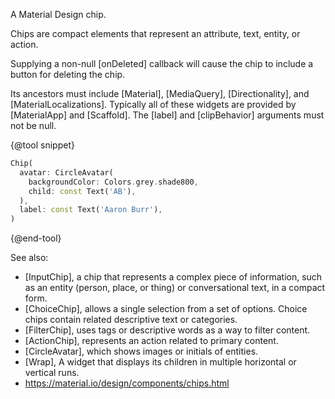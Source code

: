 A Material Design chip.

Chips are compact elements that represent an attribute, text, entity, or
action.

Supplying a non-null [onDeleted] callback will cause the chip to include a
button for deleting the chip.

Its ancestors must include [Material], [MediaQuery], [Directionality], and
[MaterialLocalizations]. Typically all of these widgets are provided by
[MaterialApp] and [Scaffold]. The [label] and [clipBehavior] arguments must
not be null.

{@tool snippet}

```dart
Chip(
  avatar: CircleAvatar(
    backgroundColor: Colors.grey.shade800,
    child: const Text('AB'),
  ),
  label: const Text('Aaron Burr'),
)
```
{@end-tool}

See also:

 * [InputChip], a chip that represents a complex piece of information, such
   as an entity (person, place, or thing) or conversational text, in a
   compact form.
 * [ChoiceChip], allows a single selection from a set of options. Choice
   chips contain related descriptive text or categories.
 * [FilterChip], uses tags or descriptive words as a way to filter content.
 * [ActionChip], represents an action related to primary content.
 * [CircleAvatar], which shows images or initials of entities.
 * [Wrap], A widget that displays its children in multiple horizontal or
   vertical runs.
 * <https://material.io/design/components/chips.html>
